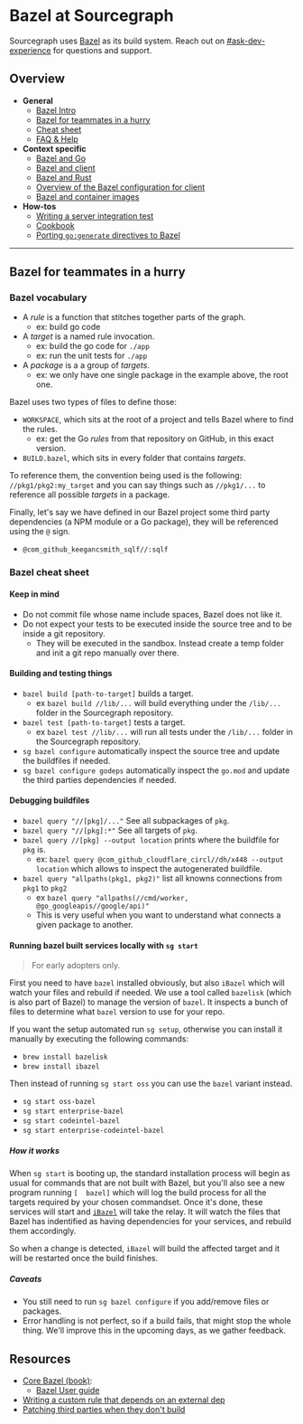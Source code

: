 # Bazel at Sourcegraph

Sourcegraph uses [Bazel](https://bazel.build) as its build system. Reach out on [#ask-dev-experience](https://sourcegraph.slack.com/archives/C04MYFW01NV) for questions and support.

## Overview

- **General**
  - [Bazel Intro](/dev/background-information/bazel/intro)
  - [Bazel for teammates in a hurry](#bazel-for-teammates-in-a-hurry)
  - [Cheat sheet](#bazel-cheat-sheet)
  - [FAQ & Help](/dev/background-information/bazel/faq)
- **Context specific**
  - [Bazel and Go](/dev/background-information/bazel/go)
  - [Bazel and client](/dev/background-information/bazel/web)
  - [Bazel and Rust](/dev/background-information/bazel/rust)
  - [Overview of the Bazel configuration for client](/dev/background-information/bazel/web_overview)
  - [Bazel and container images](/dev/background-information/bazel/containers)
- **How-tos**
  - [Writing a server integration test](/dev/background-information/bazel/server_integration_tests)
  - [Cookbook](/dev/background-information/bazel/cookbook)
  - [Porting `go:generate` directives to Bazel](/dev/background-information/bazel/go_generate)

---

## Bazel for teammates in a hurry

### Bazel vocabulary

- A _rule_ is a function that stitches together parts of the graph.
  - ex: build go code
- A _target_ is a named rule invocation.
  - ex: build the go code for `./app`
  - ex: run the unit tests for `./app`
- A _package_ is a a group of _targets_.
  - ex: we only have one single package in the example above, the root one.

Bazel uses two types of files to define those:

- `WORKSPACE`, which sits at the root of a project and tells Bazel where to find the rules.
  - ex: get the Go _rules_ from that repository on GitHub, in this exact version.
- `BUILD.bazel`, which sits in every folder that contains _targets_.

To reference them, the convention being used is the following: `//pkg1/pkg2:my_target` and you can say things such as `//pkg1/...` to reference all possible _targets_ in a package.

Finally, let's say we have defined in our Bazel project some third party dependencies (a NPM module or a Go package), they will be referenced using the `@` sign.

- `@com_github_keegancsmith_sqlf//:sqlf`

### Bazel cheat sheet

#### Keep in mind

- Do not commit file whose name include spaces, Bazel does not like it.
- Do not expect your tests to be executed inside the source tree and to be inside a git repository.
  - They will be executed in the sandbox. Instead create a temp folder and init a git repo manually over there.

#### Building and testing things

- `bazel build [path-to-target]` builds a target.
  - ex `bazel build //lib/...` will build everything under the `/lib/...` folder in the Sourcegraph repository.
- `bazel test [path-to-target]` tests a target.
  - ex `bazel test //lib/...` will run all tests under the `/lib/...` folder in the Sourcegraph repository.
- `sg bazel configure` automatically inspect the source tree and update the buildfiles if needed.
- `sg bazel configure godeps` automatically inspect the `go.mod` and update the third parties dependencies if needed.

#### Debugging buildfiles

- `bazel query "//[pkg]/..."` See all subpackages of `pkg`.
- `bazel query "//[pkg]:*"` See all targets of `pkg`.
- `bazel query //[pkg] --output location` prints where the buildfile for `pkg` is.
  - ex: `bazel query @com_github_cloudflare_circl//dh/x448 --output location` which allows to inspect the autogenerated buildfile.
- `bazel query "allpaths(pkg1, pkg2)"` list all knowns connections from `pkg1` to `pkg2`
  - ex `bazel query "allpaths(//cmd/worker, @go_googleapis//google/api)"`
  - This is very useful when you want to understand what connects a given package to another.

#### Running bazel built services locally with `sg start`

> For early adopters only.

First you need to have `bazel` installed obviously, but also `iBazel` which will watch your files and rebuild if needed. We use a tool called `bazelisk` (which is also part of Bazel) to manage the version of `bazel`. It inspects a bunch of files to determine what `bazel` version to use for your repo.

If you want the setup automated run `sg setup`, otherwise you can install it manually by executing the following commands:

- `brew install bazelisk`
- `brew install ibazel`

Then instead of running `sg start oss` you can use the `bazel` variant instead.

- `sg start oss-bazel`
- `sg start enterprise-bazel`
- `sg start codeintel-bazel`
- `sg start enterprise-codeintel-bazel`

##### How it works

When `sg start` is booting up, the standard installation process will begin as usual for commands that are not built with Bazel, but you'll also see a new program running
`[  bazel]` which will log the build process for all the targets required by your chosen commandset. Once it's done, these services will start and [`iBazel`](https://github.com/bazelbuild/bazel-watcher)
will take the relay. It will watch the files that Bazel has indentified as having dependencies for your services, and rebuild them accordingly.

So when a change is detected, `iBazel` will build the affected target and it will be restarted once the build finishes.

##### Caveats

- You still need to run `sg bazel configure` if you add/remove files or packages.
- Error handling is not perfect, so if a build fails, that might stop the whole thing. We'll improve this in the upcoming days, as we gather feedback.


## Resources

- [Core Bazel (book)](https://www.amazon.com/Core-Bazel-Fast-Builds-People/dp/B08DVDM7BZ):
  - [Bazel User guide](https://bazel.build/docs)
- [Writing a custom rule that depends on an external dep](https://www.youtube.com/watch?v=bhirT014eCE)
- [Patching third parties when they don't build](https://rotemtam.com/2020/10/30/bazel-building-cgo-bindings/)
